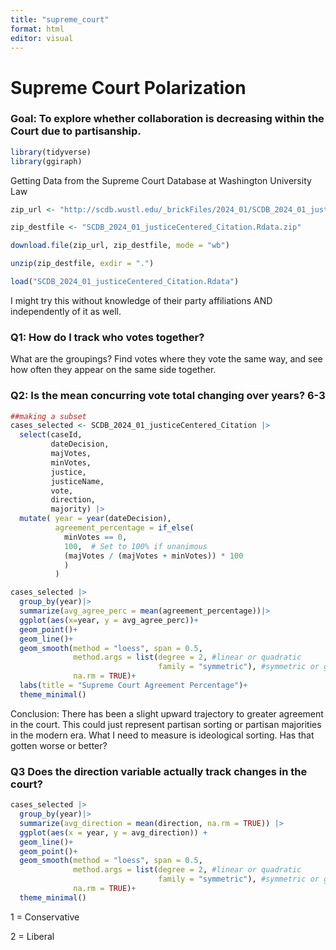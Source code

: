 ```yaml
---
title: "supreme_court"
format: html
editor: visual
---
```


# Supreme Court Polarization

### Goal: To explore whether collaboration is decreasing within the Court due to partisanship. 

```r
library(tidyverse)
library(ggiraph)
```

Getting Data from the Supreme Court Database at Washington University Law

```r

zip_url <- "http://scdb.wustl.edu/_brickFiles/2024_01/SCDB_2024_01_justiceCentered_Citation.Rdata.zip"

zip_destfile <- "SCDB_2024_01_justiceCentered_Citation.Rdata.zip"

download.file(zip_url, zip_destfile, mode = "wb")

unzip(zip_destfile, exdir = ".")

load("SCDB_2024_01_justiceCentered_Citation.Rdata")

```

I might try this without knowledge of their party affiliations AND independently of it as well.

### Q1: How do I track who votes together? 

What are the groupings? Find votes where they vote the same way, and see how often they appear on the same side together.

### Q2: Is the mean concurring vote total changing over years? 6-3

```r
##making a subset
cases_selected <- SCDB_2024_01_justiceCentered_Citation |>
  select(caseId,
         dateDecision,
         majVotes,
         minVotes,
         justice,
         justiceName,
         vote,
         direction,
         majority) |>
  mutate( year = year(dateDecision),
          agreement_percentage = if_else(
            minVotes == 0,
            100,  # Set to 100% if unanimous
            (majVotes / (majVotes + minVotes)) * 100 
            )
          )


```

```r
cases_selected |> 
  group_by(year)|>
  summarize(avg_agree_perc = mean(agreement_percentage))|>
  ggplot(aes(x=year, y = avg_agree_perc))+
  geom_point()+
  geom_line()+
  geom_smooth(method = "loess", span = 0.5, 
              method.args = list(degree = 2, #linear or quadratic
                                 family = "symmetric"), #symmetric or gaussian
              na.rm = TRUE)+  
  labs(title = "Supreme Court Agreement Percentage")+
  theme_minimal()

```

Conclusion: There has been a slight upward trajectory to greater agreement in the court. This could just represent partisan sorting or partisan majorities in the modern era. What I need to measure is ideological sorting. Has that gotten worse or better?

### Q3 Does the direction variable actually track changes in the court?

```r
cases_selected |>
  group_by(year)|>
  summarize(avg_direction = mean(direction, na.rm = TRUE)) |>
  ggplot(aes(x = year, y = avg_direction)) +
  geom_line()+
  geom_point()+
  geom_smooth(method = "loess", span = 0.5, 
              method.args = list(degree = 2, #linear or quadratic
                                 family = "symmetric"), #symmetric or gaussian
              na.rm = TRUE)+ 
  theme_minimal()
```

1 = Conservative

2 = Liberal
